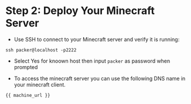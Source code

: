 # Step 2: Deploy Your Minecraft Server
* Use SSH to connect to your Minecraft server and verify it is running:

```
ssh packer@localhost -p2222 
``` 
* Select Yes for knoown host then input `packer` as password when prompted

* To access the minecraft server you can use the following DNS name in your minecraft client.

```
{{ machine_url }}
```